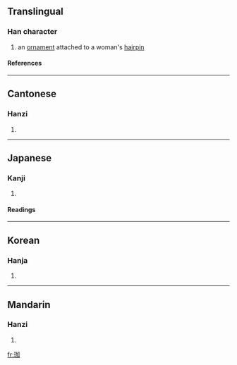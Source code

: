 ==Translingual==
===Han character===
{{Han char|rn=96|rad=玉|as=05|sn=9|four=1610<sub>0</sub>|canj=一土大尸口 (MGKSR)}}
# an [[ornament]] attached to a woman's [[hairpin]]
====References====
{{Han ref|kx=0729.210|dkj=20915|dj=1141.110|hdz=21109.030|uh=73C8|ud=29640|bh=CFC9|bd=53193}}

----
==Cantonese==
===Hanzi===
{{yue-hanzi|jyut=|y=ga1}}
# {{defn|Cantonese}}

----
==Japanese==
===Kanji===
{{ja-kanji|grade=|rs=玉05}}
# {{defn|Japanese}} 
====Readings====
{{ja-readings|on=[[か]] (ka), [[け]] (ke)|kun=}}

----
==Korean==
===Hanja===
{{ko-hanja|hangeul=[[가]]|eumhun=|rv=ga|mr=ka|y=ka}}
# {{defn|Korean}}

----
==Mandarin==
===Hanzi===
{{cmn-hanzi|pin=[[jiā]] ([[jia1]])|wg=chia<sup>1</sup>}}
# {{defn|Mandarin}}

[[fr:珈]]